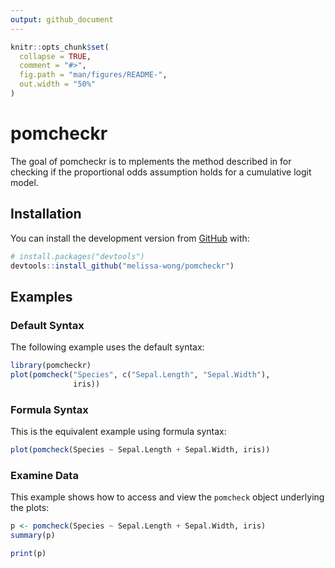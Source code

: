 ```yaml
---
output: github_document
---
```


<!-- README.md is generated from README.Rmd. Please edit that file -->

```r
knitr::opts_chunk$set(
  collapse = TRUE,
  comment = "#>",
  fig.path = "man/figures/README-",
  out.width = "50%"
)
```

# pomcheckr

<!-- badges: start -->
<!-- badges: end -->

The goal of pomcheckr is to mplements the method described in \url{https://stats.idre.ucla.edu/r/dae/ordinal-logistic-regression/} for checking if the proportional odds assumption holds for a cumulative logit model.

## Installation

<!--You can install the released version of pomcheckr from [CRAN](https://CRAN.R-project.org) with:

``` r
install.packages("pomcheckr")
```
-->

You can install the development version from [GitHub](https://github.com/) with:

``` r
# install.packages("devtools")
devtools::install_github("melissa-wong/pomcheckr")
```
## Examples

### Default Syntax

The following example uses the default syntax:

```r
library(pomcheckr)
plot(pomcheck("Species", c("Sepal.Length", "Sepal.Width"),
              iris))
```

### Formula Syntax

This is the equivalent example using formula syntax:

```r
plot(pomcheck(Species ~ Sepal.Length + Sepal.Width, iris))
```

### Examine Data

This example shows how to access and view the `pomcheck` object underlying the plots:

```r
p <- pomcheck(Species ~ Sepal.Length + Sepal.Width, iris)
summary(p)
```
```r
print(p)
```

